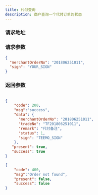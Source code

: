 ```yaml
---
title: 代付查询
description: 商户查询一个代付订单的状态
---
```



### 请求地址

<ReqAddr method="POST" url="/api/pay/payout/query/v1" />

### 请求参数

<Table
  thead={["字段", "类型", "必需", "长度","描述"]}
  tbody={[
    ["merchantOrderNo", "String", "yes", "32","商户订单号(Max leng 32)"],
    ["sign", "String", "yes", "","签名"],
  ]}
/>

```json title=请求示例
{
  "merchantOrderNo": "201806251011",
  "sign": "YOUR_SIGN"
}
```

### 返回参数

<Table
  thead={["字段", "类型", "必需", "描述"]}
  tbody={[
    ["merchantOrderNo", "String", "yes", "商户订单号"],
    ["tradeNo", "String", "yes", "平台订单号"],
    ["remark", "String", "yes", "商户创建订单传的备注"],
    ["amount", "String", "yes", "代付金额"],
    ["status", "Int", "yes", "1-支付中 2-代付成功 3-代付失败 4-退款"],
    ["sign", "String", "yes", "签名"],
  ]}
/>

```json title=返回示例
{
    "code": 200,
    "msg":"success",
	"data": {
      "merchantOrderNo": "201806251011",
      "tradeNo": "TF201806251011",
      "remark": "代付备注",
      "status": 1,
      "sign": "TEEMO_SIGN"
    },
   "present": true,
   "success": true
}
```
```json title=订单不存在返回示例
{
    "code": 400,
    "msg":"Order not found",
    "present": false,
    "success": false
}
```
